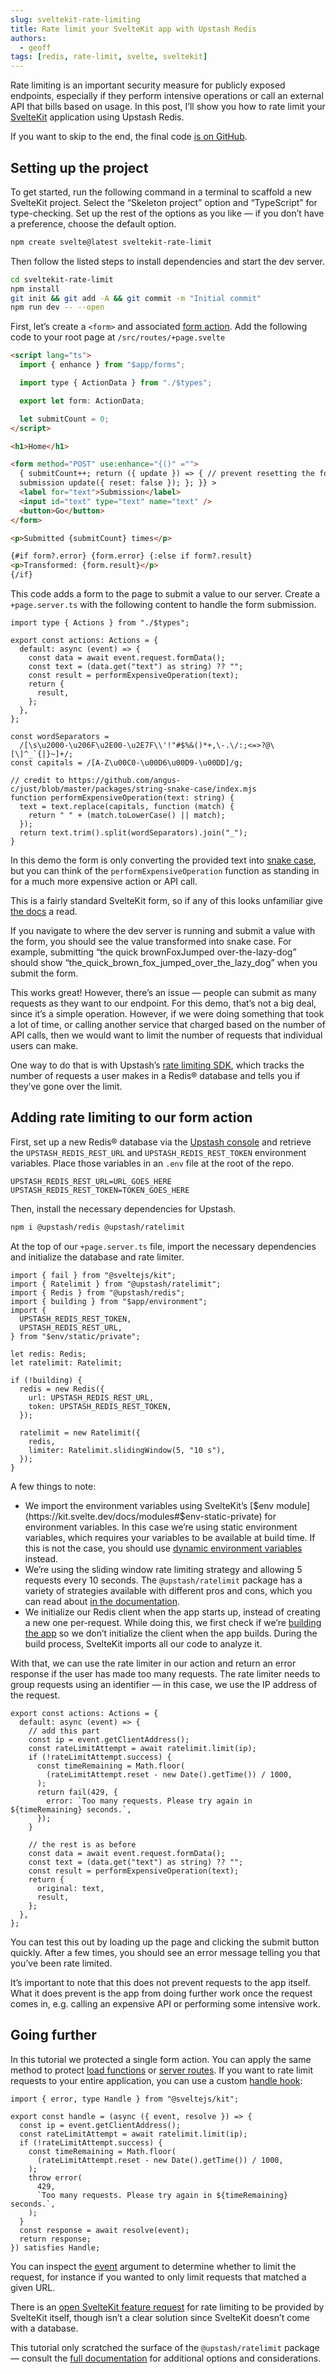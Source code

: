 ```yaml
---
slug: sveltekit-rate-limiting
title: Rate limit your SvelteKit app with Upstash Redis
authors:
  - geoff
tags: [redis, rate-limit, svelte, sveltekit]
---
```


Rate limiting is an important security measure for publicly exposed endpoints, especially if they perform intensive operations or call an external API that bills based on usage. In this post, I’ll show you how to rate limit your [SvelteKit](https://kit.svelte.dev/) application using Upstash Redis.

If you want to skip to the end, the final code [is on GitHub](https://github.com/geoffrich/sveltekit-rate-limiting).

## Setting up the project

To get started, run the following command in a terminal to scaffold a new SvelteKit project. Select the “Skeleton project” option and “TypeScript” for type-checking. Set up the rest of the options as you like — if you don’t have a preference, choose the default option.

```bash
npm create svelte@latest sveltekit-rate-limit
```

Then follow the listed steps to install dependencies and start the dev server.

```bash
cd sveltekit-rate-limit
npm install
git init && git add -A && git commit -m "Initial commit"
npm run dev -- --open
```

First, let’s create a `<form>` and associated [form action](https://kit.svelte.dev/docs/form-actions). Add the following code to your root page at `/src/routes/+page.svelte`

```html
<script lang="ts">
  import { enhance } from "$app/forms";

  import type { ActionData } from "./$types";

  export let form: ActionData;

  let submitCount = 0;
</script>

<h1>Home</h1>

<form method="POST" use:enhance="{()" ="">
  { submitCount++; return ({ update }) => { // prevent resetting the form after
  submission update({ reset: false }); }; }} >
  <label for="text">Submission</label>
  <input id="text" type="text" name="text" />
  <button>Go</button>
</form>

<p>Submitted {submitCount} times</p>

{#if form?.error} {form.error} {:else if form?.result}
<p>Transformed: {form.result}</p>
{/if}
```

This code adds a form to the page to submit a value to our server. Create a `+page.server.ts` with the following content to handle the form submission.

```tsx
import type { Actions } from "./$types";

export const actions: Actions = {
  default: async (event) => {
    const data = await event.request.formData();
    const text = (data.get("text") as string) ?? "";
    const result = performExpensiveOperation(text);
    return {
      result,
    };
  },
};

const wordSeparators =
  /[\s\u2000-\u206F\u2E00-\u2E7F\\'!"#$%&()*+,\-.\/:;<=>?@\[\]^_`{|}~]+/;
const capitals = /[A-Z\u00C0-\u00D6\u00D9-\u00DD]/g;

// credit to https://github.com/angus-c/just/blob/master/packages/string-snake-case/index.mjs
function performExpensiveOperation(text: string) {
  text = text.replace(capitals, function (match) {
    return " " + (match.toLowerCase() || match);
  });
  return text.trim().split(wordSeparators).join("_");
}
```

In this demo the form is only converting the provided text into [snake case](https://en.wikipedia.org/wiki/Snake_case), but you can think of the `performExpensiveOperation` function as standing in for a much more expensive action or API call.

This is a fairly standard SvelteKit form, so if any of this looks unfamiliar give [the docs](https://kit.svelte.dev/docs/form-actions) a read.

If you navigate to where the dev server is running and submit a value with the form, you should see the value transformed into snake case. For example, submitting “the quick brownFoxJumped over-the-lazy-dog” should show “the_quick_brown_fox_jumped_over_the_lazy_dog” when you submit the form.

This works great! However, there’s an issue — people can submit as many requests as they want to our endpoint. For this demo, that’s not a big deal, since it’s a simple operation. However, if we were doing something that took a lot of time, or calling another service that charged based on the number of API calls, then we would want to limit the number of requests that individual users can make.

One way to do that is with Upstash’s [rate limiting SDK](https://github.com/upstash/ratelimit), which tracks the number of requests a user makes in a Redis® database and tells you if they’ve gone over the limit.

## Adding rate limiting to our form action

First, set up a new Redis® database via the [Upstash console](https://console.upstash.com/) and retrieve the `UPSTASH_REDIS_REST_URL` and `UPSTASH_REDIS_REST_TOKEN` environment variables. Place those variables in an `.env` file at the root of the repo.

```
UPSTASH_REDIS_REST_URL=URL_GOES_HERE
UPSTASH_REDIS_REST_TOKEN=TOKEN_GOES_HERE
```

Then, install the necessary dependencies for Upstash.

```bash
npm i @upstash/redis @upstash/ratelimit
```

At the top of our `+page.server.ts` file, import the necessary dependencies and initialize the database and rate limiter.

```tsx
import { fail } from "@sveltejs/kit";
import { Ratelimit } from "@upstash/ratelimit";
import { Redis } from "@upstash/redis";
import { building } from "$app/environment";
import {
  UPSTASH_REDIS_REST_TOKEN,
  UPSTASH_REDIS_REST_URL,
} from "$env/static/private";

let redis: Redis;
let ratelimit: Ratelimit;

if (!building) {
  redis = new Redis({
    url: UPSTASH_REDIS_REST_URL,
    token: UPSTASH_REDIS_REST_TOKEN,
  });

  ratelimit = new Ratelimit({
    redis,
    limiter: Ratelimit.slidingWindow(5, "10 s"),
  });
}
```

A few things to note:

- We import the environment variables using SvelteKit’s [$env module](https://kit.svelte.dev/docs/modules#$env-static-private) for environment variables. In this case we’re using static environment variables, which requires your variables to be available at build time. If this is not the case, you should use [dynamic environment variables](https://kit.svelte.dev/docs/modules#$env-dynamic-private) instead.
- We’re using the sliding window rate limiting strategy and allowing 5 requests every 10 seconds. The `@upstash/ratelimit` package has a variety of strategies available with different pros and cons, which you can read about [in the documentation](https://github.com/upstash/ratelimit#ratelimiting-algorithms).
- We initialize our Redis client when the app starts up, instead of creating a new one per-request. While doing this, we first check if we’re [building the app](https://kit.svelte.dev/docs/modules#$app-environment-building) so we don’t initialize the client when the app builds. During the build process, SvelteKit imports all our code to analyze it.

With that, we can use the rate limiter in our action and return an error response if the user has made too many requests. The rate limiter needs to group requests using an identifier — in this case, we use the IP address of the request.

```tsx
export const actions: Actions = {
  default: async (event) => {
    // add this part
    const ip = event.getClientAddress();
    const rateLimitAttempt = await ratelimit.limit(ip);
    if (!rateLimitAttempt.success) {
      const timeRemaining = Math.floor(
        (rateLimitAttempt.reset - new Date().getTime()) / 1000,
      );
      return fail(429, {
        error: `Too many requests. Please try again in ${timeRemaining} seconds.`,
      });
    }

    // the rest is as before
    const data = await event.request.formData();
    const text = (data.get("text") as string) ?? "";
    const result = performExpensiveOperation(text);
    return {
      original: text,
      result,
    };
  },
};
```

You can test this out by loading up the page and clicking the submit button quickly. After a few times, you should see an error message telling you that you’ve been rate limited.

It’s important to note that this does not prevent requests to the app itself. What it does prevent is the app from doing further work once the request comes in, e.g. calling an expensive API or performing some intensive work.

## Going further

In this tutorial we protected a single form action. You can apply the same method to protect [load functions](https://kit.svelte.dev/docs/load) or [server routes](https://kit.svelte.dev/docs/routing#server). If you want to rate limit requests to your entire application, you can use a custom [handle hook](https://kit.svelte.dev/docs/hooks#server-hooks-handle):

```tsx
import { error, type Handle } from "@sveltejs/kit";

export const handle = (async ({ event, resolve }) => {
  const ip = event.getClientAddress();
  const rateLimitAttempt = await ratelimit.limit(ip);
  if (!rateLimitAttempt.success) {
    const timeRemaining = Math.floor(
      (rateLimitAttempt.reset - new Date().getTime()) / 1000,
    );
    throw error(
      429,
      `Too many requests. Please try again in ${timeRemaining} seconds.`,
    );
  }
  const response = await resolve(event);
  return response;
}) satisfies Handle;
```

You can inspect the [event](https://kit.svelte.dev/docs/types#public-types-requestevent) argument to determine whether to limit the request, for instance if you wanted to only limit requests that matched a given URL.

There is an [open SvelteKit feature request](https://github.com/sveltejs/kit/issues/8764) for rate limiting to be provided by SvelteKit itself, though isn’t a clear solution since SvelteKit doesn’t come with a database.

This tutorial only scratched the surface of the `@upstash/ratelimit` package — consult the [full documentation](https://github.com/upstash/ratelimit#ratelimiting-algorithms) for additional options and considerations.
